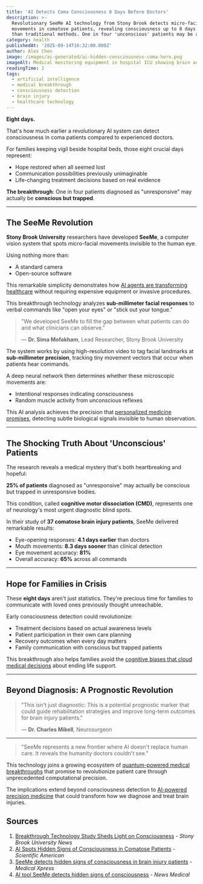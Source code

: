 ```yaml
---
title: 'AI Detects Coma Consciousness 8 Days Before Doctors'
description: >-
  Revolutionary SeeMe AI technology from Stony Brook detects micro-facial
  movements in comatose patients, revealing consciousness up to 8 days earlier
  than traditional methods. One in four 'unconscious' patients may be aware.
category: health
publishedAt: '2025-09-14T16:32:00.000Z'
author: Alex Chen
image: /images/ai-generated/ai-hidden-consciousness-coma-hero.png
imageAlt: Medical monitoring equipment in hospital ICU showing brain activity displays
readingTime: 2
tags:
  - artificial intelligence
  - medical breakthrough
  - consciousness detection
  - brain injury
  - healthcare technology
---
```


**Eight days.**

That's how much earlier a revolutionary AI system can detect consciousness in coma patients compared to experienced doctors.

For families keeping vigil beside hospital beds, those eight crucial days represent:

- Hope restored when all seemed lost
- Communication possibilities previously unimaginable
- Life-changing treatment decisions based on real evidence

**The breakthrough**: One in four patients diagnosed as "unresponsive" may actually be **conscious but trapped**.

---

## The SeeMe Revolution

**Stony Brook University** researchers have developed **SeeMe**, a computer vision system that spots micro-facial movements invisible to the human eye.

Using nothing more than:

- A standard camera
- Open-source software

This remarkable simplicity demonstrates how [AI agents are transforming healthcare](/technology/ai-agents-workplace-productivity-2025) without requiring expensive equipment or invasive procedures.

This breakthrough technology analyzes **sub-millimeter facial responses** to verbal commands like "open your eyes" or "stick out your tongue."

> "We developed SeeMe to fill the gap between what patients can do and what clinicians can observe."
>
> — **Dr. Sima Mofakham**, Lead Researcher, Stony Brook University

The system works by using high-resolution video to tag facial landmarks at **sub-millimeter precision**, tracking tiny movement vectors that occur when patients hear commands.

A deep neural network then determines whether these microscopic movements are:

- Intentional responses indicating consciousness
- Random muscle activity from unconscious reflexes

This AI analysis achieves the precision that [personalized medicine promises](/health/personalized-medicine-using-ai), detecting subtle biological signals invisible to human observation.

---

## The Shocking Truth About 'Unconscious' Patients

The research reveals a medical mystery that's both heartbreaking and hopeful:

**25% of patients** diagnosed as "unresponsive" may actually be conscious but trapped in unresponsive bodies.

This condition, called **cognitive motor dissociation (CMD)**, represents one of neurology's most urgent diagnostic blind spots.

In their study of **37 comatose brain injury patients**, SeeMe delivered remarkable results:

- Eye-opening responses: **4.1 days earlier** than doctors
- Mouth movements: **8.3 days sooner** than clinical detection
- Eye movement accuracy: **81%**
- Overall accuracy: **65%** across all commands

---

## Hope for Families in Crisis

These **eight days** aren't just statistics. They're precious time for families to communicate with loved ones previously thought unreachable.

Early consciousness detection could revolutionize:

- Treatment decisions based on actual awareness levels
- Patient participation in their own care planning
- Recovery outcomes when every day matters
- Family communication with conscious but trapped patients

This breakthrough also helps families avoid the [cognitive biases that cloud medical decisions](/psychology/your-brain-lies-to-you-cognitive-biases-2025) about ending life support.

---

## Beyond Diagnosis: A Prognostic Revolution

> "This isn't just diagnostic: This is a potential prognostic marker that could guide rehabilitation strategies and improve long-term outcomes for brain injury patients."
>
> — **Dr. Charles Mikell**, Neurosurgeon

---

> "SeeMe represents a new frontier where AI doesn't replace human care. It reveals the humanity doctors couldn't see."

This technology joins a growing ecosystem of [quantum-powered medical breakthroughs](/technology/quantum-computing-2025-commercial-breakthrough) that promise to revolutionize patient care through unprecedented computational precision.

The implications extend beyond consciousness detection to [AI-powered precision medicine](/health/precision-medicine-revolution-2025) that could transform how we diagnose and treat brain injuries.

## Sources

1. [Breakthrough Technology Study Sheds Light on Consciousness](https://news.stonybrook.edu/university/breakthrough-study-sheds-light-on-consciousness-and-recovery-after-brain-injury) - _Stony Brook University News_
2. [AI Spots Hidden Signs of Consciousness in Comatose Patients](https://www.scientificamerican.com/article/ai-spots-hidden-signs-of-consciousness-in-comatose-patients-before-doctors/) - _Scientific American_
3. [SeeMe detects hidden signs of consciousness in brain injury patients](https://medicalxpress.com/news/2025-09-seeme-hidden-consciousness-brain-injury.html) - _Medical Xpress_
4. [AI tool SeeMe detects hidden signs of consciousness](https://www.news-medical.net/news/20250912/AI-tool-SeeMe-detects-hidden-signs-of-consciousness-in-brain-injury-patients.aspx) - _News Medical_

